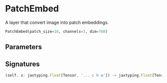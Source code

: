 
# PatchEmbed

A layer that convert image into patch embeddings.

```python copy
PatchEmbed(patch_size=16, channels=3, dim=768)
```

## Parameters


## Signatures
```ts
(self, x: jaxtyping.Float[Tensor, '... c h w']) -> jaxtyping.Float[Tensor, '... n d']
